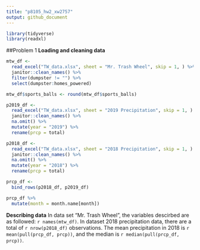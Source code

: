 ```yaml
---
title: "p8105_hw2_xw2757"
output: github_document
---
```

```r
library(tidyverse)
library(readxl)
```
##Problem 1
**Loading and cleaning data**
```r
mtw_df <- 
  read_excel("TW_data.xlsx", sheet = "Mr. Trash Wheel", skip = 1, ) %>% 
  janitor::clean_names() %>% 
  filter(dumpster != "") %>% 
  select(dumpster:homes_powered)

mtw_df$sports_balls <- round(mtw_df$sports_balls)  
```



```r
p2019_df <- 
  read_excel("TW_data.xlsx", sheet = "2019 Precipitation", skip = 1, ) %>% 
  janitor::clean_names() %>% 
  na.omit() %>% 
  mutate(year = "2019") %>% 
  rename(prcp = total)

p2018_df <- 
  read_excel("TW_data.xlsx", sheet = "2018 Precipitation", skip = 1, ) %>% 
  janitor::clean_names() %>% 
  na.omit() %>% 
  mutate(year = "2018") %>% 
  rename(prcp = total)

prcp_df <-  
  bind_rows(p2018_df, p2019_df)

prcp_df %>% 
  mutate(month = month.name[month])
```

**Describing data**
In data set "Mr. Trash Wheel", the variables descirbed are as followed: `r names(mtw_df)`. 
In dataset 2018 precipitation data, there are a total of `r nrow(p2018_df)` observations. The mean precipitation in 2018 is `r mean(pull(prcp_df, prcp))`, and the median is `r median(pull(prcp_df, prcp))`. 

